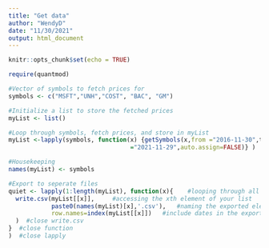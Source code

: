 ```yaml
---
title: "Get data"
author: "WendyD"
date: "11/30/2021"
output: html_document
---
```


```r
knitr::opts_chunk$set(echo = TRUE)
```



```r
require(quantmod)

#Vector of symbols to fetch prices for
symbols <- c("MSFT","UNH","COST", "BAC", "GM")

#Initialize a list to store the fetched prices
myList <- list()

#Loop through symbols, fetch prices, and store in myList
myList <-lapply(symbols, function(x) {getSymbols(x,from ="2016-11-30",to
                                  ="2021-11-29",auto.assign=FALSE)} )

#Housekeeping
names(myList) <- symbols

#Export to seperate files
quiet <- lapply(1:length(myList), function(x){    #looping through all elements of your list
  write.csv(myList[[x]],     #accessing the xth element of your list
            paste0(names(myList)[x],'.csv'),   #naming the exported element
            row.names=index(myList[[x]])   #include dates in the export
  )  #close write.csv
}  #close function
)  #close lapply

```
